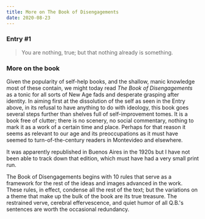 ```yaml
---
title: More on The Book of Disengagements
date: 2020-08-23
---
```


<h3>Entry #1</h3>

>You are nothing, true; but that nothing already is something.

<h3>More on the book</h3>

Given the popularity of self-help books, and the shallow, manic knowledge most of these contain, we might today read *The Book of Disengagements* as a tonic for all sorts of New Age fads and desperate grasping after identity. In aiming first at the dissolution of the self as seen in the Entry above, in its refusal to have anything to do with ideology, this book goes several steps further than shelves full of self-improvement tomes. It is a book free of clutter; there is no scenery, no social commentary, nothing to mark it as a work of a certain time and place. Perhaps for that reason it seems as relevant to our age and its preoccupations as it must have seemed to turn-of-the-century readers in Montevideo and elsewhere. 

It was apparently republished in Buenos Aires in the 1920s but I have not been able to track down that edition, which must have had a very small print run.

The Book of Disengagements begins with 10 rules that serve as a framework for the rest of the ideas and images advanced in the work. These rules, in effect, condense all the rest of the text; but the variations on a theme that make up the bulk of the book are its true treasure. The restrained verve, cerebral effervescence, and quiet humor of all Q.B.'s sentences are worth the occasional redundancy. 
